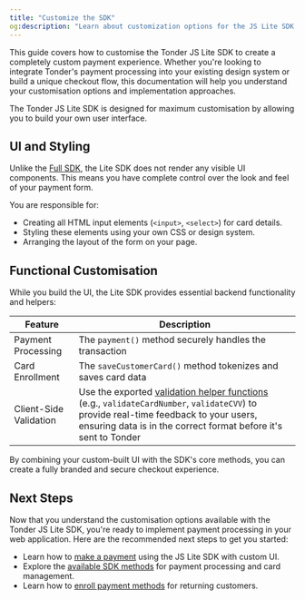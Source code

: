 ```yaml
---
title: "Customize the SDK"
og:description: "Learn about customization options for the JS Lite SDK."
---
```


This guide covers how to customise the Tonder JS Lite SDK to create a completely custom payment experience. Whether you're looking to integrate Tonder's payment processing into your existing design system or build a unique checkout flow, this documentation will help you understand your customisation options and implementation approaches.

The Tonder JS Lite SDK is designed for maximum customisation by allowing you to build your own user interface.

## UI and Styling

Unlike the [Full SDK](/sdk-integration/web/js-inline/customization), the Lite SDK does not render any visible UI components. This means you have complete control over the look and feel of your payment form.

You are responsible for:
- Creating all HTML input elements (`<input>`, `<select>`) for card details.
- Styling these elements using your own CSS or design system.
- Arranging the layout of the form on your page.

## Functional Customisation

While you build the UI, the Lite SDK provides essential backend functionality and helpers:

| Feature | Description |
|---------|-------------|
| Payment Processing | The `payment()` method securely handles the transaction |
| Card Enrollment | The `saveCustomerCard()` method tokenizes and saves card data |
| Client-Side Validation | Use the exported [validation helper functions](/sdk-integration/web/js-lite/methods#validation-helper-functions) (e.g., `validateCardNumber`, `validateCVV`) to provide real-time feedback to your users, ensuring data is in the correct format before it's sent to Tonder |

By combining your custom-built UI with the SDK's core methods, you can create a fully branded and secure checkout experience.

## Next Steps

Now that you understand the customisation options available with the Tonder JS Lite SDK, you're ready to implement payment processing in your web application. Here are the recommended next steps to get you started:

- Learn how to [make a payment](/sdk-integration/web/js-lite/make-a-payment) using the JS Lite SDK with custom UI.
- Explore the [available SDK methods](/sdk-integration/web/js-lite/methods) for payment processing and card management.
- Learn how to [enroll payment methods](/sdk-integration/web/js-lite/enroll-payment-method) for returning customers.